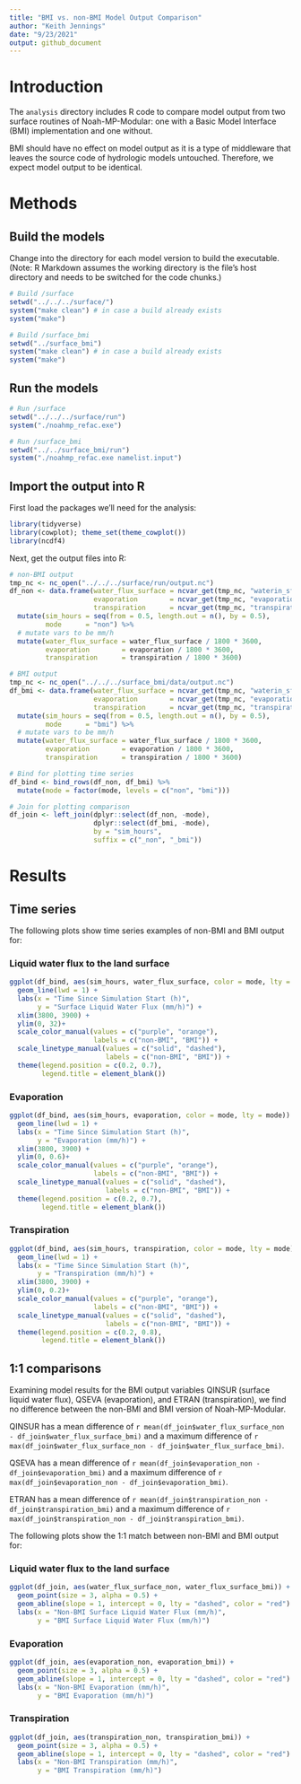 ```yaml
---
title: "BMI vs. non-BMI Model Output Comparison"
author: "Keith Jennings"
date: "9/23/2021"
output: github_document
---
```


# Introduction

The `analysis` directory includes R code to compare model output from two surface routines of Noah-MP-Modular: one with a Basic Model Interface (BMI) implementation and one without.

BMI should have no effect on model output as it is a type of middleware that leaves the source code of hydrologic models untouched. Therefore, we expect model output to be identical.

# Methods

## Build the models

Change into the directory for each model version to build the executable. (Note: R Markdown assumes the working directory is the file's host directory and needs to be switched for the code chunks.)

```r
# Build /surface
setwd("../../../surface/")
system("make clean") # in case a build already exists
system("make")

# Build /surface_bmi
setwd("../surface_bmi")
system("make clean") # in case a build already exists
system("make")
```

## Run the models

```r
# Run /surface
setwd("../../../surface/run")
system("./noahmp_refac.exe")

# Run /surface_bmi
setwd("../../surface_bmi/run")
system("./noahmp_refac.exe namelist.input")
```

## Import the output into R

First load the packages we'll need for the analysis:

```r
library(tidyverse)
library(cowplot); theme_set(theme_cowplot())
library(ncdf4)
```

Next, get the output files into R:

```r
# non-BMI output
tmp_nc <- nc_open("../../../surface/run/output.nc")
df_non <- data.frame(water_flux_surface = ncvar_get(tmp_nc, "waterin_sfc"),
                     evaporation        = ncvar_get(tmp_nc, "evaporation"),
                     transpiration      = ncvar_get(tmp_nc, "transpiration")) %>% 
  mutate(sim_hours = seq(from = 0.5, length.out = n(), by = 0.5),
         mode      = "non") %>% 
  # mutate vars to be mm/h
  mutate(water_flux_surface = water_flux_surface / 1800 * 3600,
         evaporation        = evaporation / 1800 * 3600,
         transpiration      = transpiration / 1800 * 3600)

# BMI output
tmp_nc <- nc_open("../../../surface_bmi/data/output.nc")
df_bmi <- data.frame(water_flux_surface = ncvar_get(tmp_nc, "waterin_sfc"),
                     evaporation        = ncvar_get(tmp_nc, "evaporation"),
                     transpiration      = ncvar_get(tmp_nc, "transpiration")) %>% 
  mutate(sim_hours = seq(from = 0.5, length.out = n(), by = 0.5),
         mode      = "bmi") %>% 
  # mutate vars to be mm/h
  mutate(water_flux_surface = water_flux_surface / 1800 * 3600,
         evaporation        = evaporation / 1800 * 3600,
         transpiration      = transpiration / 1800 * 3600)

# Bind for plotting time series
df_bind <- bind_rows(df_non, df_bmi) %>% 
  mutate(mode = factor(mode, levels = c("non", "bmi")))

# Join for plotting comparison
df_join <- left_join(dplyr::select(df_non, -mode),
                     dplyr::select(df_bmi, -mode),
                     by = "sim_hours", 
                     suffix = c("_non", "_bmi"))

```

# Results

## Time series

The following plots show time series examples of non-BMI and BMI output for:

### Liquid water flux to the land surface

```r
ggplot(df_bind, aes(sim_hours, water_flux_surface, color = mode, lty = mode)) +
  geom_line(lwd = 1) +
  labs(x = "Time Since Simulation Start (h)",
       y = "Surface Liquid Water Flux (mm/h)") + 
  xlim(3800, 3900) +
  ylim(0, 32)+
  scale_color_manual(values = c("purple", "orange"),
                     labels = c("non-BMI", "BMI")) +
  scale_linetype_manual(values = c("solid", "dashed"),
                        labels = c("non-BMI", "BMI")) +
  theme(legend.position = c(0.2, 0.7),
        legend.title = element_blank())
```

### Evaporation

```r
ggplot(df_bind, aes(sim_hours, evaporation, color = mode, lty = mode)) +
  geom_line(lwd = 1) +
  labs(x = "Time Since Simulation Start (h)",
       y = "Evaporation (mm/h)") + 
  xlim(3800, 3900) +
  ylim(0, 0.6)+
  scale_color_manual(values = c("purple", "orange"),
                     labels = c("non-BMI", "BMI")) +
  scale_linetype_manual(values = c("solid", "dashed"),
                        labels = c("non-BMI", "BMI")) +
  theme(legend.position = c(0.2, 0.7),
        legend.title = element_blank())
```

### Transpiration

```r
ggplot(df_bind, aes(sim_hours, transpiration, color = mode, lty = mode)) +
  geom_line(lwd = 1) +
  labs(x = "Time Since Simulation Start (h)",
       y = "Transpiration (mm/h)") + 
  xlim(3800, 3900) +
  ylim(0, 0.2)+
  scale_color_manual(values = c("purple", "orange"),
                     labels = c("non-BMI", "BMI")) +
  scale_linetype_manual(values = c("solid", "dashed"),
                        labels = c("non-BMI", "BMI")) +
  theme(legend.position = c(0.2, 0.8),
        legend.title = element_blank())
```

## 1:1 comparisons

Examining model results for the BMI output variables QINSUR (surface liquid water flux), QSEVA (evaporation), and ETRAN (transpiration), we find no difference between the non-BMI and BMI version of Noah-MP-Modular. 

QINSUR has a mean difference of `r mean(df_join$water_flux_surface_non - df_join$water_flux_surface_bmi)` and a maximum difference of `r max(df_join$water_flux_surface_non - df_join$water_flux_surface_bmi)`. 

QSEVA has a mean difference of `r mean(df_join$evaporation_non - df_join$evaporation_bmi)` and a maximum difference of `r max(df_join$evaporation_non - df_join$evaporation_bmi)`. 

ETRAN has a mean difference of `r mean(df_join$transpiration_non - df_join$transpiration_bmi)` and a maximum difference of `r max(df_join$transpiration_non - df_join$transpiration_bmi)`. 

The following plots show the 1:1 match between non-BMI and BMI output for:

### Liquid water flux to the land surface

```r
ggplot(df_join, aes(water_flux_surface_non, water_flux_surface_bmi)) +
  geom_point(size = 3, alpha = 0.5) +
  geom_abline(slope = 1, intercept = 0, lty = "dashed", color = "red") +
  labs(x = "Non-BMI Surface Liquid Water Flux (mm/h)",
       y = "BMI Surface Liquid Water Flux (mm/h)") 
```

### Evaporation

```r
ggplot(df_join, aes(evaporation_non, evaporation_bmi)) +
  geom_point(size = 3, alpha = 0.5) +
  geom_abline(slope = 1, intercept = 0, lty = "dashed", color = "red") +
  labs(x = "Non-BMI Evaporation (mm/h)",
       y = "BMI Evaporation (mm/h)") 
```

### Transpiration

```r
ggplot(df_join, aes(transpiration_non, transpiration_bmi)) +
  geom_point(size = 3, alpha = 0.5) +
  geom_abline(slope = 1, intercept = 0, lty = "dashed", color = "red") +
  labs(x = "Non-BMI Transpiration (mm/h)",
       y = "BMI Transpiration (mm/h)") 
```